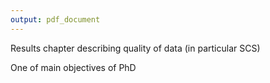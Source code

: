 ```yaml
---
output: pdf_document
---
```


\chapter{Data Quality}\label{ch:quality}

Results chapter describing quality of data (in particular SCS)

One of main objectives of PhD
